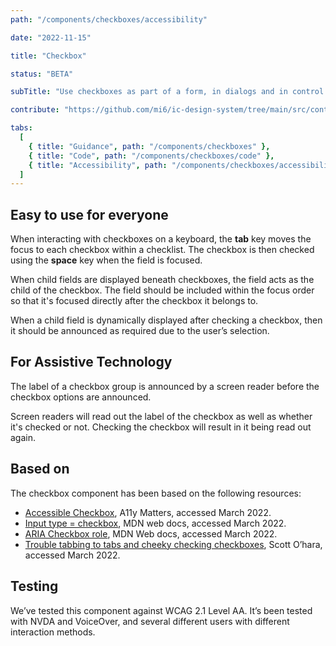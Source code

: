 ```yaml
---
path: "/components/checkboxes/accessibility"

date: "2022-11-15"

title: "Checkbox"

status: "BETA"

subTitle: "Use checkboxes as part of a form, in dialogs and in control areas such as filters or settings."

contribute: "https://github.com/mi6/ic-design-system/tree/main/src/content/structured/components/checkboxes"

tabs:
  [
    { title: "Guidance", path: "/components/checkboxes" },
    { title: "Code", path: "/components/checkboxes/code" },
    { title: "Accessibility", path: "/components/checkboxes/accessibility" },
  ]
---
```


## Easy to use for everyone

When interacting with checkboxes on a keyboard, the **tab** key moves the focus to each checkbox within a checklist. The checkbox is then checked using the **space** key when the field is focused.

When child fields are displayed beneath checkboxes, the field acts as the child of the checkbox. The field should be included within the focus order so that it's focused directly after the checkbox it belongs to.

When a child field is dynamically displayed after checking a checkbox, then it should be announced as required due to the user’s selection.

## For Assistive Technology

The label of a checkbox group is announced by a screen reader before the checkbox options are announced.

Screen readers will read out the label of the checkbox as well as whether it's checked or not. Checking the checkbox will result in it being read out again.

## Based on

The checkbox component has been based on the following resources:

- [Accessible Checkbox](https://www.a11ymatters.com/pattern/checkbox/), A11y Matters, accessed March 2022.
- [Input type = checkbox](https://developer.mozilla.org/en-US/docs/Web/HTML/Element/input/checkbox), MDN web docs, accessed March 2022.
- [ARIA Checkbox role](https://developer.mozilla.org/en-US/docs/Web/Accessibility/ARIA/Roles/checkbox_role), MDN Web docs, accessed March 2022.
- [Trouble tabbing to tabs and cheeky checking checkboxes](https://www.scottohara.me/blog/2018/11/02/tabbing-into-tabs.html), Scott O’hara, accessed March 2022.

## Testing

We’ve tested this component against WCAG 2.1 Level AA. It’s been tested with NVDA and VoiceOver, and several different users with different interaction methods.
